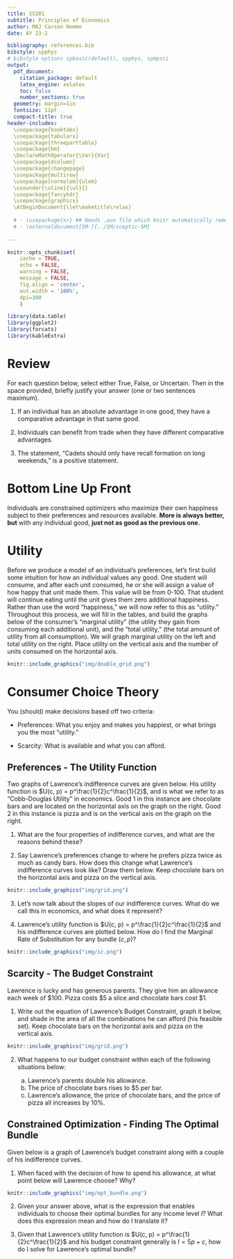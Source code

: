 ```yaml
---
title: SS201
subtitle: Principles of Economics
author: MAJ Carson Homme
date: AY 23-2

bibliography: references.bib
bibstyle: spphys
# bibstyle options spbasic(default), spphys, spmpsci
output:
  pdf_document:
    citation_package: default
    latex_engine: xelatex
    toc: false
    number_sections: true
  geometry: margin=1in
  fontsize: 11pt
  compact-title: true
header-includes: 
  \usepackage{booktabs}
  \usepackage{tabularx}
  \usepackage{threeparttable}
  \usepackage{bm}
  \DeclareMathOperator{\Var}{Var}
  \usepackage{dcolumn}
  \usepackage{changepage}
  \usepackage{multirow}
  \usepackage[normalem]{ulem}
  \useunder{\uline}{\ul}{}
  \usepackage{fancyhdr}
  \usepackage{graphicx}
  \AtBeginDocument{\let\maketitle\relax}
  
  # - \usepackage{xr} ## Needs .aux file which knitr automatically removes
  # - \externaldocument[SM-]{../SM/sceptic-SM}
  
---
```


```r
knitr::opts_chunk$set(
	cache = TRUE, 
	echo = FALSE, 
	warning = FALSE,
	message = FALSE,
	fig.align = 'center',
	out.width = '100%',
	dpi=300
	)
```

```r
library(data.table)
library(ggplot2)
library(forcats)
library(kableExtra)
```


\fancyhf{}
\begin{center}
    \Large
    \textbf{
    \textit{SS201: Principles of Economics} \\ 
    AY 23-2 \\ 
    }
    Lesson 3: Consumer Choice Theory I
\end{center}
\fancyfoot[C]{\thepage}

# Review {#sec:review}

For each question below, select either True, False, or Uncertain. Then in the space provided, briefly justify your answer (one or two sentences maximum).


\begin{center}
True \hspace{3cm} False \hspace{3cm} Uncertain
\end{center}

1. If an individual has an absolute advantage in one good, they have a comparative advantage in that same good.

  \vspace{3cm}

\begin{center}
True \hspace{3cm} False \hspace{3cm} Uncertain
\end{center}

2. Individuals can benefit from trade when they have different comparative advantages.

  \vspace{3cm}

\begin{center}
True \hspace{3cm} False \hspace{3cm} Uncertain
\end{center}

3. The statement, "Cadets should only have recall formation on long weekends," is a positive statement.

  \vspace{3cm}

\pagebreak

# Bottom Line Up Front {#sec:bluf}
Individuals are constrained optimizers who maximize their own happiness subject to their preferences and resources available. **More is always better, but** with any individual good, **just not as good as the previous one.**

# Utility {#sec:prod}
Before we produce a model of an individual's preferences, let's first build some intuition for how an individual values any good. One student will consume, and after each unit consumed, he or she will assign a value of how happy that unit made them. This value will be from 0-100. That student will continue eating until the unit gives them zero additional happiness. Rather than use the word "happiness," we will now refer to this as "utility." Throughout this process, we will fill in the tables, and build the graphs below of the consumer's "marginal utility" (the utility they gain from consuming each additional unit), and the "total utility," (the total amount of utility from all consumption). We will graph marginal utility on the left and total utility on the right. Place utility on the vertical axis and the number of units consumed on the horizontal axis.

\begin{center}
  \footnotesize
  \begin{tabular}{c|c|c}
    Number & Marginal Utility & Total Utility \\ \hline
    1 & & \\ \hline
    2 & & \\ \hline
    3 & & \\ \hline
    4 & & \\ \hline
    5 & & \\ \hline
    6 & & \\ \hline
    7 & & \\ \hline
    8 & & \\ \hline
    9 & & \\ \hline
    10 & & \\ \hline
    11 & & \\ \hline
    12 & & \\ \hline
    13 & & \\ \hline
    14 & & \\ \hline
    15 & & \\ \hline
  \end{tabular}
\end{center}

\vspace{1cm}

```r
knitr::include_graphics("img/double_grid.png")
```

\pagebreak

# Consumer Choice Theory {#sec:cst}
You (should) make decisions based off two criteria:

- Preferences: What you enjoy and makes you happiest, or what brings you the most "utility."

- Scarcity: What is available and what you can afford.

\begin{center}
  \textit{The best decisions evaluate tradeoffs at the margin. These decisions allocate where you should spend your next     dollar or minute of your time.}
\end{center}

## Preferences - The Utility Function {#sec:pref}
\begin{minipage}[t]{0.45\textwidth}
    \vspace{0pt}
    To help us develop our model of how consumers choose which goods to consume subject to their resources, allow me to introduce our friend Lawrence. He loves Domino's pizza and Baby Ruth chocolate bars. He does not view them as perfect substitutes or complements, but values them similarly. He's only a teenager, doesn't have a job, and also enjoys riding bikes with his friends around Astoria, Oregon.
\end{minipage}
\hfill
\begin{minipage}[t]{0.45\textwidth}
    \vspace{0pt}
    \centering
    \includegraphics[width=.45\linewidth]{img/chunk.jpg}
\end{minipage}

Two graphs of Lawrence's indifference curves are given below. His utility function is $U(c, p) = p^\frac{1}{2}c^\frac{1}{2}$, and is what we refer to as "Cobb-Douglas Utility" in economics. Good 1 in this instance are chocolate bars and are located on the horizontal axis on the graph on the right. Good 2 in this instance is pizza and is on the vertical axis on the graph on the right. 

\begin{center}
\includegraphics[width=\textwidth]{img/cd_util.png}
\end{center} 
\pagebreak

1. What are the four properties of indifference curves, and what are the reasons behind these?
\vspace{3cm}

2. Say Lawrence's preferences change to where he prefers pizza twice as much as candy bars. How does this change what Lawrence's indifference curves look like? Draw them below. Keep chocolate bars on the horizontal axis and pizza on the vertical axis. 

```r
knitr::include_graphics("img/grid.png")
``` 

3. Let's now talk about the slopes of our indifference curves. What do we call this in economics, and what does it represent? 

\pagebreak


4. Lawrence's utility function is $U(c, p) = p^\frac{1}{2}c^\frac{1}{2}$ and his indifference curves are plotted below. How do I find the Marginal Rate of Substitution for any bundle $(c,p)$?

```r
knitr::include_graphics("img/ic.png")
``` 
\pagebreak

## Scarcity - The Budget Constraint {#sec:scar}
Lawrence is lucky and has generous parents. They give him an allowance each week of \$100. Pizza costs \$5 a slice and chocolate bars cost \$1.

1. Write out the equation of Lawrence's Budget Constraint, graph it below, and shade in the area of all the combinations he can afford (his feasible set). Keep chocolate bars on the horizontal axis and pizza on the vertical axis.

```r
knitr::include_graphics("img/grid.png")
``` 

2. What happens to our budget constraint within each of the following situations below:

    a. Lawrence's parents double his allowance. \vspace{2cm}
    b. The price of chocolate bars rises to \$5 per bar. \vspace{2cm}
    c. Lawrence's allowance, the price of chocolate bars, and the price of pizza all increases by 10%. \vspace{2cm}

\pagebreak
## Constrained Optimization - Finding The Optimal Bundle {#sec:optimal}
Given below is a graph of Lawrence's budget constraint along with a couple of his indifference curves.

1. When faced with the decision of how to spend his allowance, at what point below will Lawrence choose? Why?

```r
knitr::include_graphics("img/opt_bundle.png")
``` 

2. Given your answer above, what is the expression that enables individuals to choose their optimal bundles for any income level $I$? What does this expression mean and how do I translate it?

\pagebreak

3. Given that Lawrence's utility function is $U(c, p) = p^\frac{1}{2}c^\frac{1}{2}$ and his budget constraint generally is $I = 5p + c$, how do I solve for Lawrence's optimal bundle?